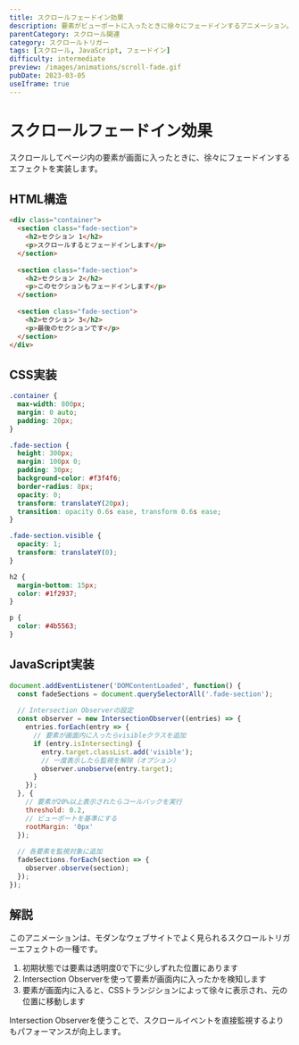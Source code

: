 ```yaml
---
title: スクロールフェードイン効果
description: 要素がビューポートに入ったときに徐々にフェードインするアニメーション。Intersection Observerを使用した実装例。
parentCategory: スクロール関連
category: スクロールトリガー
tags: [スクロール, JavaScript, フェードイン]
difficulty: intermediate
preview: /images/animations/scroll-fade.gif
pubDate: 2023-03-05
useIframe: true
---
```


# スクロールフェードイン効果

スクロールしてページ内の要素が画面に入ったときに、徐々にフェードインするエフェクトを実装します。

## HTML構造

```html
<div class="container">
  <section class="fade-section">
    <h2>セクション 1</h2>
    <p>スクロールするとフェードインします</p>
  </section>
  
  <section class="fade-section">
    <h2>セクション 2</h2>
    <p>このセクションもフェードインします</p>
  </section>
  
  <section class="fade-section">
    <h2>セクション 3</h2>
    <p>最後のセクションです</p>
  </section>
</div>
```

## CSS実装

```css
.container {
  max-width: 800px;
  margin: 0 auto;
  padding: 20px;
}

.fade-section {
  height: 300px;
  margin: 100px 0;
  padding: 30px;
  background-color: #f3f4f6;
  border-radius: 8px;
  opacity: 0;
  transform: translateY(20px);
  transition: opacity 0.6s ease, transform 0.6s ease;
}

.fade-section.visible {
  opacity: 1;
  transform: translateY(0);
}

h2 {
  margin-bottom: 15px;
  color: #1f2937;
}

p {
  color: #4b5563;
}
```

## JavaScript実装

```javascript
document.addEventListener('DOMContentLoaded', function() {
  const fadeSections = document.querySelectorAll('.fade-section');
  
  // Intersection Observerの設定
  const observer = new IntersectionObserver((entries) => {
    entries.forEach(entry => {
      // 要素が画面内に入ったらvisibleクラスを追加
      if (entry.isIntersecting) {
        entry.target.classList.add('visible');
        // 一度表示したら監視を解除（オプション）
        observer.unobserve(entry.target);
      }
    });
  }, {
    // 要素が20%以上表示されたらコールバックを実行
    threshold: 0.2,
    // ビューポートを基準にする
    rootMargin: '0px'
  });
  
  // 各要素を監視対象に追加
  fadeSections.forEach(section => {
    observer.observe(section);
  });
});
```

## 解説

このアニメーションは、モダンなウェブサイトでよく見られるスクロールトリガーエフェクトの一種です。

1. 初期状態では要素は透明度0で下に少しずれた位置にあります
2. Intersection Observerを使って要素が画面内に入ったかを検知します
3. 要素が画面内に入ると、CSSトランジションによって徐々に表示され、元の位置に移動します

Intersection Observerを使うことで、スクロールイベントを直接監視するよりもパフォーマンスが向上します。
